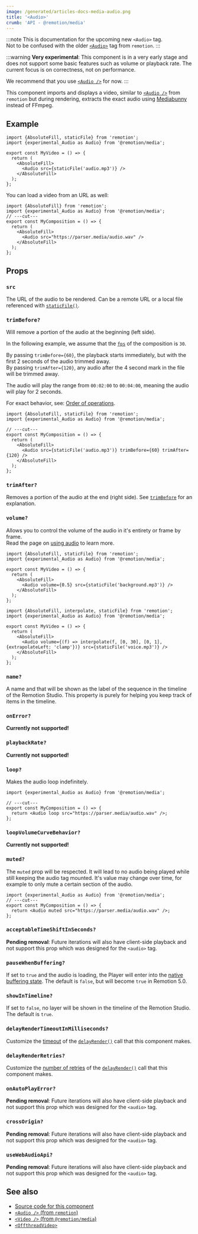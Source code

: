 ```yaml
---
image: /generated/articles-docs-media-audio.png
title: '<Audio>'
crumb: 'API - @remotion/media'
---
```


:::note
This is documentation for the upcoming new `<Audio>` tag.  
Not to be confused with the older [`<Audio>`](/docs/audio) tag from `remotion`.
:::

:::warning
**Very experimental**: This component is in a very early stage and does not support some basic features such as volume or playback rate.
The current focus is on correctness, not on performance.

We recommend that you use [`<Audio />`](/docs/audio) for now.
:::

This component imports and displays a video, similar to [`<Audio />`](/docs/audio) from `remotion` but during rendering, extracts the exact audio using [Mediabunny](/docs/mediabunny) instead of FFmpeg.

## Example

```tsx twoslash
import {AbsoluteFill, staticFile} from 'remotion';
import {experimental_Audio as Audio} from '@remotion/media';

export const MyVideo = () => {
  return (
    <AbsoluteFill>
      <Audio src={staticFile('audio.mp3')} />
    </AbsoluteFill>
  );
};
```

You can load a video from an URL as well:

```tsx twoslash
import {AbsoluteFill} from 'remotion';
import {experimental_Audio as Audio} from '@remotion/media';
// ---cut---
export const MyComposition = () => {
  return (
    <AbsoluteFill>
      <Audio src="https://parser.media/audio.wav" />
    </AbsoluteFill>
  );
};
```

## Props

### `src`

The URL of the audio to be rendered. Can be a remote URL or a local file referenced with [`staticFile()`](/docs/staticfile).

### `trimBefore?`

Will remove a portion of the audio at the beginning (left side).

In the following example, we assume that the [`fps`](/docs/composition#fps) of the composition is `30`.

By passing `trimBefore={60}`, the playback starts immediately, but with the first 2 seconds of the audio trimmed away.  
By passing `trimAfter={120}`, any audio after the 4 second mark in the file will be trimmed away.

The audio will play the range from `00:02:00` to `00:04:00`, meaning the audio will play for 2 seconds.

For exact behavior, see: [Order of operations](/docs/audio/order-of-operations).

```tsx twoslash
import {AbsoluteFill, staticFile} from 'remotion';
import {experimental_Audio as Audio} from '@remotion/media';

// ---cut---
export const MyComposition = () => {
  return (
    <AbsoluteFill>
      <Audio src={staticFile('audio.mp3')} trimBefore={60} trimAfter={120} />
    </AbsoluteFill>
  );
};
```

### `trimAfter?`

Removes a portion of the audio at the end (right side). See [`trimBefore`](#trimbefore) for an explanation.

### `volume?`

Allows you to control the volume of the audio in it's entirety or frame by frame.  
Read the page on [using audio](/docs/using-audio) to learn more.

```tsx twoslash title="Setting a static volume"
import {AbsoluteFill, staticFile} from 'remotion';
import {experimental_Audio as Audio} from '@remotion/media';

export const MyVideo = () => {
  return (
    <AbsoluteFill>
      <Audio volume={0.5} src={staticFile('background.mp3')} />
    </AbsoluteFill>
  );
};
```

```tsx twoslash title="Changing the volume over time"
import {AbsoluteFill, interpolate, staticFile} from 'remotion';
import {experimental_Audio as Audio} from '@remotion/media';

export const MyVideo = () => {
  return (
    <AbsoluteFill>
      <Audio volume={(f) => interpolate(f, [0, 30], [0, 1], {extrapolateLeft: 'clamp'})} src={staticFile('voice.mp3')} />
    </AbsoluteFill>
  );
};
```

### `name?`

A name and that will be shown as the label of the sequence in the timeline of the Remotion Studio. This property is purely for helping you keep track of items in the timeline.

### `onError?`

**Currently not supported!**

### `playbackRate?`

**Currently not supported!**

### `loop?`<AvailableFrom v="3.2.29" />

Makes the audio loop indefinitely.

```tsx twoslash title="Example of a looped audio"
import {experimental_Audio as Audio} from '@remotion/media';

// ---cut---
export const MyComposition = () => {
  return <Audio loop src="https://parser.media/audio.wav" />;
};
```

### `loopVolumeCurveBehavior?`

**Currently not supported!**

### `muted?`

The `muted` prop will be respected. It will lead to no audio being played while still keeping the audio tag mounted. It's value may change over time, for example to only mute a certain section of the audio.

```tsx twoslash title="Example of a muted video"
import {experimental_Audio as Audio} from '@remotion/media';
// ---cut---
export const MyComposition = () => {
  return <Audio muted src="https://parser.media/audio.wav" />;
};
```

### `acceptableTimeShiftInSeconds?`

**Pending removal**: Future iterations will also have client-side playback and not support this prop which was designed for the `<audio>` tag.

### `pauseWhenBuffering?`

If set to `true` and the audio is loading, the Player will enter into the [native buffering state](/docs/player/buffer-state). The default is `false`, but will become `true` in Remotion 5.0.

### `showInTimeline?`

If set to `false`, no layer will be shown in the timeline of the Remotion Studio. The default is `true`.

### `delayRenderTimeoutInMilliseconds?`

Customize the [timeout](/docs/delay-render#modifying-the-timeout) of the [`delayRender()`](/docs/delay-render) call that this component makes.

### `delayRenderRetries?`

Customize the [number of retries](/docs/delay-render#retrying) of the [`delayRender()`](/docs/delay-render) call that this component makes.

### `onAutoPlayError?`

**Pending removal**: Future iterations will also have client-side playback and not support this prop which was designed for the `<audio>` tag.

### `crossOrigin?`

**Pending removal**: Future iterations will also have client-side playback and not support this prop which was designed for the `<audio>` tag.

### `useWebAudioApi?`

**Pending removal**: Future iterations will also have client-side playback and not support this prop which was designed for the `<audio>` tag.

## See also

- [Source code for this component](https://github.com/remotion-dev/remotion/blob/main/packages/media/src/audio/audio.tsx)
- [`<Audio />` (from `remotion`)](/docs/audio)
- [`<Video />` (from `@remotion/media`)](/docs/media/video)
- [`<OffthreadVideo>`](/docs/offthreadvideo)
